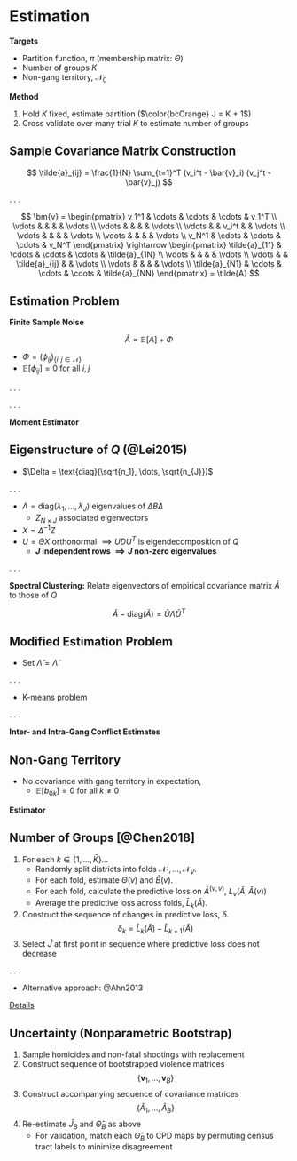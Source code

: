 # Estimation

<div class="fragment">

**Targets**

- Partition function, $\pi$ (membership matrix: $\Theta$)
- Number of groups $K$
- Non-gang territory, $\mathcal{N}_0$

</div>
<div class="fragment">

**Method**

1. Hold $K$ fixed, estimate partition ($\color{bcOrange} J = K + 1$)
2. Cross validate over many trial $K$ to estimate number of groups

</div>

## Sample Covariance Matrix Construction

$$
\tilde{a}_{ij} = \frac{1}{N} \sum_{t=1}^T (v_i^t - \bar{v}_i) (v_j^t - \bar{v}_j)
$$

. . .

$$
\bm{v} =
\begin{pmatrix}
v_1^1 & \cdots & \cdots & \cdots & v_1^T \\
\vdots &  &  & & \vdots \\
\vdots &  &  & & \vdots \\
\vdots &  & v_i^t & & \vdots \\
\vdots &  &  & & \vdots \\
\vdots &  &  & & \vdots \\
v_N^1 & \cdots & \cdots & \cdots & v_N^T
\end{pmatrix}
\rightarrow
\begin{pmatrix}
\tilde{a}_{11} & \cdots & \cdots & \cdots & \tilde{a}_{1N} \\
\vdots &  &  & & \vdots \\
\vdots &  & \tilde{a}_{ij} & & \vdots \\
\vdots &  &  & & \vdots \\
\tilde{a}_{N1} & \cdots & \cdots & \cdots & \tilde{a}_{NN}
\end{pmatrix}
= \tilde{A}
$$

## Estimation Problem

**Finite Sample Noise**

$$
\tilde{A} = \mathbb{E} [A] + \Phi
$$

- $\Phi = (\phi_{ij})_{ \left\{ i, j \in \mathcal{N} \right\} }$
- $\mathbb{E} [ \phi_{ij} ] = 0$ for all $i, j$

. . .

\begin{align*}
Q - \text{diag}(Q) &= \mathbb{E}[A] - \text{diag}(\mathbb{E}[A]) \\
&= \tilde{A} - \Phi - \text{diag}(\mathbb{E}[A]) \\
\Phi - \text{diag}(\Phi) &= \left( \tilde{A} - \text{diag}(\tilde{A}) \right) - \left( Q - \text{diag}(Q) \right)
\end{align*}

. . . 

**Moment Estimator**

\begin{equation}
\left( \hat{\Theta}, \hat{B} \right) = \argmin_{B \in \mathbb{R}^{J \times J}, \Theta \in \mathbb{M}^{N \times J}} \lVert \Phi - \text{diag}(\Phi) \rVert_F
\end{equation}

## Eigenstructure of $Q$ (@Lei2015)

- $\Delta = \text{diag}(\sqrt{n_1}, \dots, \sqrt{n_{J}})$

\begin{align*}
Q &= \Theta B \Theta^T \\
&= \Theta \Delta^{-1} \Delta B \Delta \Delta^{-1} \Theta^T \\
&= \Theta \Delta^{-1} Z \Lambda Z^T \Delta^{-1} \Theta^T \\
&= \Theta X \Lambda X^T \Theta^T
U D U^T &= \Theta X \Lambda X^T \Theta^T
\end{align*}

. . . 

- $\Lambda = \text{diag}(\lambda_1, ..., \lambda_{J})$ eigenvalues of $\Delta B \Delta$
  - $Z_{N \times J}$ associated eigenvectors
- $X = \Delta^{-1} Z$
- $U = \Theta X$ orthonormal $\implies U D U^T$ is eigendecomposition of $Q$
	+ **$J$ independent rows $\implies J$ non-zero eigenvalues**

. . . 

**Spectral Clustering:** Relate eigenvectors of empirical covariance matrix $\tilde{A}$ to those of $Q$

$$
\tilde{A} - \text{diag}(\tilde{A}) = \tilde{U} \tilde{\Lambda} \tilde{U}^T
$$

## Modified Estimation Problem

\begin{align*}
\left( \hat{\Lambda}, \hat{X}, \hat{\Theta} \right) &= \argmin_{ \Lambda \in \mathbb{D}^{J \times J}, X \in \mathbb{R}^{J \times J}, \Theta \in \mathbb{M}^{N \times J} } \lVert \Phi - \text{diag}(\Phi) \rVert_F \\
&= \argmin_{ \Lambda \in \mathbb{D}^{J \times J}, X \in \mathbb{R}^{J \times J}, \Theta \in \mathbb{M}^{N \times J} } \lVert \left( \tilde{A} - \text{diag}(\tilde{A}) \right) - \left( Q - \text{diag}(Q) \right) \rVert_F \\
&= \argmin_{ \Lambda \in \mathbb{D}^{J \times J}, X \in \mathbb{R}^{J \times J}, \Theta \in \mathbb{M}^{N \times J} } \lVert \tilde{U} \tilde{\Lambda} \tilde{U}^T - \left( \Theta X \Lambda X^T \Theta^T - \text{diag}(Q) \right) \rVert_F \\
&\approx \argmin_{ \Lambda \in \mathbb{D}^{J \times J}, X \in \mathbb{R}^{J \times J}, \Theta \in \mathbb{M}^{N \times J} } \lVert \color{bcOrange} \tilde{U} \color{black} \tilde{\Lambda} \color{bcOrange} \tilde{U}^T \color{black} - \color{bcOrange} \Theta X \color{black} \Lambda \color{bcOrange} \left( \Theta X \right)^T \color{black} \rVert_F
\end{align*}

- Set $\hat{\Lambda} = \tilde{\Lambda}$

. . .

\begin{equation} \label{eq:kmeans}
\left( \hat{X}, \hat{\Theta} \right) = \argmin_{ X \in \mathbb{R}^{J \times J}, \Theta \in \mathbb{M}^{N \times J} } \lVert \color{bcOrange} \Theta X - \tilde{U} \color{black} \rVert_F
\end{equation}

- K-means problem

. . .

**Inter- and Intra-Gang Conflict Estimates**

\begin{equation} \label{eq:B}
\hat{B} = \hat{X} \hat{\Lambda} \hat{X}^T
\end{equation}

## Non-Gang Territory

- No covariance with gang territory in expectation, 
  + $\mathbb{E} [ b_{0k} ] = 0$ for all $k \neq 0$

**Estimator**

\begin{equation} \label{eq:nc}
\min_{ k \in \left\{ 1, ..., J \right\} } \lVert ( \hat{B} - \text{diag}(\hat{B}) )^{(k)} \rVert_2
\end{equation}

## Number of Groups [@Chen2018] {id="J_estimation"}

1. For each $k \in \left\{ 1, ..., \bar{K} \right\}$...
	+ Randomly split districts into folds $\mathcal{N}_1, \dots, \mathcal{N}_V$.
	+ For each fold, estimate $\hat{\Theta}(v)$ and $\hat{B}(v)$.
	+ For each fold, calculate the predictive loss on $\tilde{A}^{(v,v)}$, $L_v(\tilde{A}, \hat{A}(v))$
	+ Average the predictive loss across folds, $\bar{L}_{k}(\tilde{A})$.
2. Construct the sequence of changes in predictive loss, $\delta$.
$$
\delta_k = \bar{L}_{k}(\tilde{A}) - \bar{L}_{k+1}(\tilde{A})
$$
3. Select $\hat{J}$ at first point in sequence where predictive loss does not decrease
\begin{equation}
\hat{J} = \argmin_{k} \left\{ k \mid \delta_k < 0 \right\}_{k \in \left\{ 1, \dots, \bar{K} \right\} }
\end{equation}

. . . 

- Alternative approach: @Ahn2013

<a href="#/chen">Details</a>

## Uncertainty (Nonparametric Bootstrap)

1. Sample homicides and non-fatal shootings with replacement
2. Construct sequence of bootstrapped violence matrices
$$
\left\{ \bm{v}_1, \dots, \bm{v}_{B} \right\}
$$
3. Construct accompanying sequence of covariance matrices
$$
\left\{ \tilde{A}_1, \dots, \tilde{A}_{B} \right\}
$$
4. Re-estimate $\hat{J}_B$ and $\hat{\Theta}_B$ as above
	- For validation, match each $\hat{\Theta}_B$ to CPD maps by permuting census tract labels to minimize disagreement